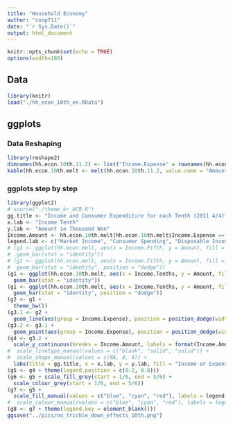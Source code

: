 ```yaml
---
title: "Household Economy"
author: "coop711"
date: "`r Sys.Date()`"
output: html_document
---
```


```r
knitr::opts_chunk$set(echo = TRUE)
options(width=180)
```

## Data

```r
library(knitr)
load("./hh_econ_10th_en.RData")
```

## ggplots

### Data Reshaping

```r
library(reshape2)
dimnames(hh.econ.10th.11.2) <- list("Income.Expense" = rownames(hh.econ.10th.11.2), "Income.Tenths" = colnames(hh.econ.10th.11.2))
kable(hh.econ.10th.melt <- melt(hh.econ.10th.11.2, value.name = "Amount"))
```

<P style = "page-break-before:always">

### ggplots step by step

```r
library(ggplot2)
# source("./theme_kr_HCR.R")
gg.title <- "Income and Consumer Expenditure for each Tenth (2011 4/4)"
x.lab <- "Income Tenth"
y.lab <- "Amount in Thousand Won"
Income.Amount <- hh.econ.10th.melt[hh.econ.10th.melt$Income.Expense == "Market Income", "Amount"]
legend.lab <- c("Market Income", "Consumer Spending", "Disposable Income")
# (g1 <- ggplot(hh.econ.melt, aes(x = Income.Fifth, y = Amount, fill = Income.Expense, colour = Income.Expense, group = Income.Expense)) + 
#  geom_bar(stat = "identity"))
# (g1 <- ggplot(hh.econ.melt, aes(x = Income.Fifth, y = Amount, fill = Income.Expense, colour = Income.Expense, group = Income.Expense)) + 
#  geom_bar(stat = "identity", position = "dodge"))
(g1 <- ggplot(hh.econ.10th.melt, aes(x = Income.Tenths, y = Amount, fill = Income.Expense)) + 
  geom_bar(stat = "identity"))
(g1 <- ggplot(hh.econ.10th.melt, aes(x = Income.Tenths, y = Amount, fill = Income.Expense)) + 
  geom_bar(stat = "identity", position = "dodge"))
(g2 <- g1 + 
  theme_bw())
(g3.1 <- g2 + 
  geom_line(aes(group = Income.Expense), position = position_dodge(width = 1.0), size = 1))
(g3.2 <- g3.1 + 
  geom_point(aes(group = Income.Expense), position = position_dodge(width = 1.0), shape = 4, size = 3, stroke = 1.2, show.legend = FALSE))
(g4 <- g3.2 + 
  scale_y_continuous(breaks = Income.Amount, labels = format(Income.Amount/1000, digits = 1, nsmall = 1, big.mark = ",")) + 
#  scale_linetype_manual(values = c("blank", "solid", "solid")) +
#  scale_shape_manual(values = c(NA, 4, 4)) +
  labs(title = gg.title, x = x.lab, y = y.lab, fill = "Income or Expenses"))
(g5 <- g4 + theme(legend.position = c(0.2, 0.8)))
(g6 <- g5 + scale_fill_grey(start = 1/6, end = 5/6) + 
  scale_colour_grey(start = 1/6, end = 5/6))
(g7 <- g5 + 
  scale_fill_manual(values = c("blue", "cyan", "red"), labels = legend.lab))  
#  scale_colour_manual(values = c("blue", "cyan", "red"), labels = legend.lab))
(g8 <- g7 + theme(legend.key = element_blank()))
ggsave("../pics/no_trickle_down_effects_10th.png")
```